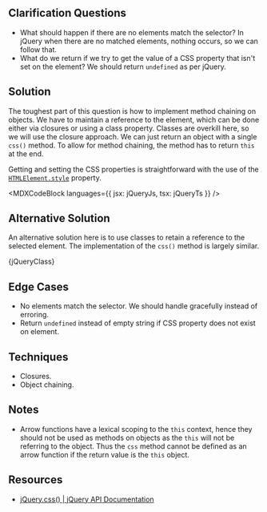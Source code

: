 

## Clarification Questions

- What should happen if there are no elements match the selector? In jQuery when there are no matched elements, nothing occurs, so we can follow that.
- What do we return if we try to get the value of a CSS property that isn't set on the element? We should return `undefined` as per jQuery.

## Solution

The toughest part of this question is how to implement method chaining on objects. We have to maintain a reference to the element, which can be done either via closures or using a class property. Classes are overkill here, so we will use the closure approach. We can just return an object with a single `css()` method. To allow for method chaining, the method has to return `this` at the end.

Getting and setting the CSS properties is straightforward with the use of the [`HTMLElement.style`](https://developer.mozilla.org/en-US/docs/Web/API/HTMLElement/style) property.

<MDXCodeBlock languages={{ jsx: jQueryJs, tsx: jQueryTs }} />

## Alternative Solution

An alternative solution here is to use classes to retain a reference to the selected element. The implementation of the `css()` method is largely similar.

<MDXCodeBlock>{jQueryClass}</MDXCodeBlock>

## Edge Cases

- No elements match the selector. We should handle gracefully instead of erroring.
- Return `undefined` instead of empty string if CSS property does not exist on element.

## Techniques

- Closures.
- Object chaining.

## Notes

- Arrow functions have a lexical scoping to the `this` context, hence they should not be used as methods on objects as the `this` will not be referring to the object. Thus the `css` method cannot be defined as an arrow function if the return value is the `this` object.

## Resources

- [jQuery.css() | jQuery API Documentation](https://api.jquery.com/css/)
